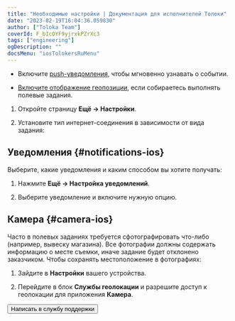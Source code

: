 ```yaml
---
title: "Необходимые настройки | Документация для исполнителей Толоки"
date: "2023-02-19T16:04:36.059830"
author: ["Toloka Team"]
coverId: F_bIcOYF9yjrxkPZrXc3
tags: ["engineering"]
ogDescription: ""
docsMenu: "iosTolokersRuMenu"
---
```



<RuSettingsContent1/>

- Включите [push-уведомления](#notifications-ios), чтобы мгновенно узнавать о событии.

- [Включите отображение геопозиции](#camera-ios), если собираетесь выполнять полевые задания.


<RuSettingsContent2/>

1. Откройте страницу **Ещё → Настройки**.

1. Установите тип интернет-соединения в зависимости от вида задания:

    <RuSettingsContent3/>

## Уведомления {#notifications-ios}

Выберите, какие уведомления и каким способом вы хотите получать:

1. Нажмите **Ещё → Настройка уведомлений**.

1. Выберите уведомление и включите нужную опцию.

## Камера {#camera-ios}

Часто в полевых заданиях требуется сфотографировать что-либо (например, вывеску магазина). Все фотографии должны содержать информацию о месте съемки, иначе задание будет отклонено заказчиком. Чтобы сохранять местоположение в фотографиях:

1. Зайдите в **Настройки** вашего устройства.

1. Перейдите в блок **Службы геолокации** и разрешите доступ к геолокации для приложения **Камера**.

<Button themeColor="light" view="default" size="l" type="link" url="../troubleshooting/troubleshooting#not_working_properly">Написать в службу поддержки</Button>
